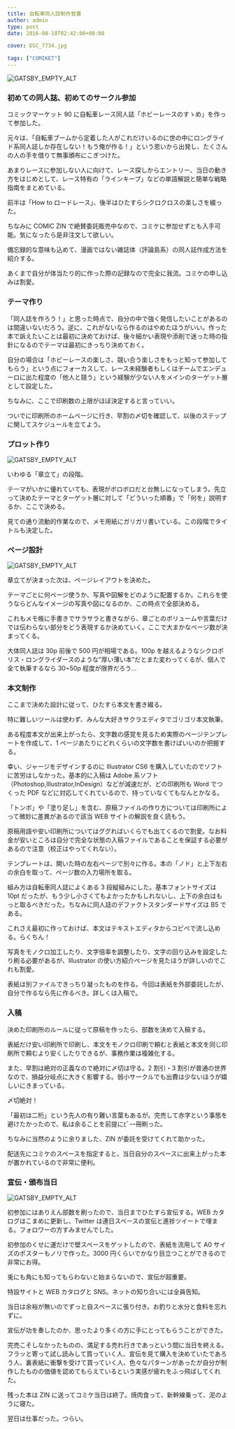 ---
title: 自転車同人誌制作覚書
author: admin
type: post
date: 2016-08-18T02:42:00+00:00

cover: DSC_7734.jpg

tags: ["COMIKET"]
---

![GATSBY_EMPTY_ALT](./DSC_7734.jpg)

<h3 style="clear: both; text-align: left;">
  初めての同人誌、初めてのサークル参加
</h3>

コミックマーケット 90 に自転車レース同人誌「ホビーレースのすゝめ」を作って参加した。

元々は、「自転車ブームから定着した人がこれだけいるのに世の中にロングライド系同人誌しか存在しない！もう俺が作る！」という思いから出発し、たくさんの人の手を借りて無事頒布にこぎつけた。

あまりレースに参加しない人に向けて、レース探しからエントリー、当日の動き方をはじめとして、レース特有の「ラインキープ」などの単語解説と簡単な戦略指南をまとめている。

前半は「How to ロードレース」、後半はひたすらシクロクロスの楽しさを綴った。

ちなみに COMIC ZIN で絶賛委託販売中なので、コミケに参加せずとも入手可能。気になったら是非注文して欲しい。

<LinkBox url="http://shop.comiczin.jp/products/detail.php?product_id=28903" />

備忘録的な意味も込めて、漫画ではない雑誌体（評論島系）の同人誌作成方法を紹介する。

あくまで自分が体当たり的に作った際の記録なので完全に我流。コミケの申し込みは割愛。

### テーマ作り

「同人誌を作ろう！」と思った時点で、自分の中で強く発信したいことがあるのは間違いないだろう。逆に、これがないなら作るのはやめたほうがいい。作った本で訴えたいことは最初に決めておけば、後々細かい表現や添削で迷った時の指針になるのでテーマは最初にきっちり決めておく。

自分の場合は「ホビーレースの楽しさ、競い合う楽しさをもっと知って参加してもらう」という点にフォーカスして、レース未経験者もしくはチームでエンデューロに出た程度の「他人と競う」という経験が少ない人をメインのターゲット層として設定した。

ちなみに、ここで印刷数の上限がほぼ決定すると言っていい。

ついでに印刷所のホームページに行き、早割の〆切を確認して、以後のステップに関してスケジュールを立てよう。

### プロット作り

![GATSBY_EMPTY_ALT](./DSC_7732.jpg)

いわゆる「章立て」の段階。

テーマがいかに優れていても、表現がボロボロだと台無しになってしまう。先立って決めたテーマとターゲット層に対して「どういった順番」で「何を」説明するか、ここで決める。

見ての通り流動的作業なので、メモ用紙にガリガリ書いている。この段階でタイトルも決定した。

### ページ設計

![GATSBY_EMPTY_ALT](./DSC_7733.jpg)

章立てが決まった次は、ページレイアウトを決めた。

テーマごとに何ページ使うか、写真や図解をどのように配置するか。これらを使うならどんなイメージの写真や図になるのか、この時点で全部決める。

これもメモ帳に手書きでサラサラと書きながら、章ごとのボリュームや言葉だけでは伝わらない部分をどう表現するか決めていく。ここで大まかなページ数が決まってくる。

大体同人誌は 30p 前後で 500 円が相場である。100p を越えるようなシクロポリス・ロングライダースのような&#8221;厚い薄い本&#8221;だとまた変わってくるが、個人で全て執筆するなら 30~50p 程度が限界だろう…

### 本文制作

ここまで決めた設計に従って、ひたすら本文を書き綴る。

特に難しいツールは使わず、みんな大好きサクラエディタでゴリゴリ本文執筆。

ある程度本文が出来上がったら、文字数の感覚を見るため実際のページテンプレートを作成して、1 ページあたりにどれくらいの文字数を書けばいいのか把握する。

幸い、ジャージをデザインするのに Illustrator CS6 を購入していたのでソフトに苦労はしなかった。基本的に入稿は Adobe 系ソフト（Photoshop,Illustrator,InDesign）などが減速だが、どの印刷所も Word でつくった PDF などに対応してくれているので、持っていなくてもなんとかなる。

「トンボ」や「塗り足し」を含む、原稿ファイルの作り方については印刷所によって微妙に差異があるので該当 WEB サイトの解説を良く読もう。

原稿用語や安い印刷所についてはググればいくらでも出てくるので割愛。なお料金が安いところは自分で完全な状態の入稿ファイルであることを保証する必要があるので注意（校正はやってくれない）。

テンプレートは、開いた時の左右ページで別々に作る。本の「ノド」と上下左右の余白を取って、ページ数の入力場所を取る。

組み方は自転車同人誌によくある 3 段縦組みにした。基本フォントサイズは 10pt だったが、もう少し小さくてもよかったかもしれないし、上下の余白はもっと取るべきだった。ちなみに同人誌のデファクトスタンダードサイズは B5 である。

これさえ最初に作っておけば、本文はテキストエディタからコピペで流し込める。らくちん！

写真をモノクロ加工したり、文字倍率を調整したり、文字の回り込みを設定したり刷る必要があるが、Illustrator の使い方紹介ページを見たほうが詳しいのでこれも割愛。

表紙は別ファイルできっちり凝ったものを作る。今回は表紙を外部委託したが、自分で作るなら先に作るべき。詳しくは入稿で。

### 入稿

決めた印刷所のルールに従って原稿を作ったら、部数を決めて入稿する。

表紙だけ安い印刷所で印刷し、本文をモノクロ印刷で頼むと表紙と本文を同じ印刷所で頼むより安くしたりできるが、事務作業は複雑化する。

また、早割は絶対の正義なので絶対に〆切は守る。2 割引・3 割引が普通の世界なので、損益分岐点に大きく影響する。弱小サークルでも出費は少ないほうが嬉しいにきまっている。

〆切絶対！

「最初は二桁」という先人の有り難い言葉もあるが。完売して赤字という事態を避けたかったので、私は余ることを前提にﾋﾟｰｰ冊刷った。

ちなみに当然のように余りました、ZIN が委託を受けてくれて助かった。

配送先にコミケのスペースを指定すると、当日自分のスペースに出来上がった本が置かれているので非常に便利。

### 宣伝・頒布当日

![GATSBY_EMPTY_ALT](./DSC_0040.jpg)

初参加にはありえん部数を刷ったので、当日までひたすら宣伝する。WEB カタログはこまめに更新し、Twitter は連日スペースの宣伝と進捗ツイートで埋まる。フォロワーの方すみませんでした。

初参加のくせに運だけで壁スペースをゲットしたので、表紙を流用して A0 サイズのポスターもノリで作った。3000 円くらいでかなり目立つことができるので非常にお得。

兎にも角にも知ってもらわないと始まらないので、宣伝が超重要。

特設サイトと WEB カタログと SNS。ネットの知り合いには全員告知。

当日は余裕が無いのでずっと自スペースに張り付き。お釣りと水分と食料を忘れずに。

宣伝が功を奏したのか、思ったより多くの方に手にとってもらうことができた。

完売こそしなかったものの、満足する売れ行きであっという間に当日を終える。フラッと寄って試し読みして買っていく人、宣伝を見て購入を決めていたであろう人、裏表紙に衝撃を受けて買っていく人、色々なパターンがあったが自分が制作したものの価値を認めてもらえているという実感が疲れをふっ飛ばしてくれた。

残った本は ZIN に送ってコミケ当日は終了。焼肉食って、新幹線乗って、泥のように寝た。

翌日は仕事だった。つらい。

<LinkBox isAmazonLink url="https://www.amazon.co.jp/dp/4837308058/" />
